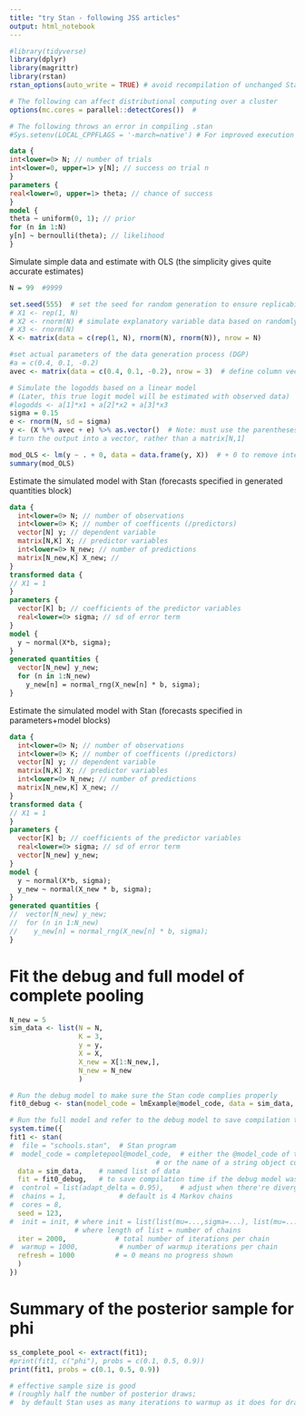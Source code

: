 ```yaml
---
title: "try Stan - following JSS articles"
output: html_notebook
---
```



```r

#library(tidyverse)
library(dplyr)
library(magrittr)
library(rstan)
rstan_options(auto_write = TRUE) # avoid recompilation of unchanged Stan programs

# The following can affect distributional computing over a cluster
options(mc.cores = parallel::detectCores())  # 

# The following throws an error in compiling .stan
#Sys.setenv(LOCAL_CPPFLAGS = '-march=native') # For improved execution time but can throw errors for some CPUs

```

```stan

data {
int<lower=0> N; // number of trials
int<lower=0, upper=1> y[N]; // success on trial n
}
parameters {
real<lower=0, upper=1> theta; // chance of success
}
model {
theta ~ uniform(0, 1); // prior
for (n in 1:N)
y[n] ~ bernoulli(theta); // likelihood
}


```

Simulate simple data and estimate with OLS
(the simplicity gives quite accurate estimates)
```r

N = 99  #9999

set.seed(555)  # set the seed for random generation to ensure replicability
# X1 <- rep(1, N)
# X2 <- rnorm(N) # simulate explanatory variable data based on randomly generated numbers following the normal dist
# X3 <- rnorm(N) 
X <- matrix(data = c(rep(1, N), rnorm(N), rnorm(N)), nrow = N)

#set actual parameters of the data generation process (DGP)
#a = c(0.4, 0.1, -0.2)
avec <- matrix(data = c(0.4, 0.1, -0.2), nrow = 3)  # define column vector

# Simulate the logodds based on a linear model 
# (Later, this true logit model will be estimated with observed data)
#logodds <- a[1]*x1 + a[2]*x2 + a[3]*x3  
sigma = 0.15
e <- rnorm(N, sd = sigma)
y <- (X %*% avec + e) %>% as.vector()  # Note: must use the parentheses before %>%; o/w, won't work
# turn the output into a vector, rather than a matrix[N,1]

mod_OLS <- lm(y ~ . + 0, data = data.frame(y, X))  # + 0 to remove intercept as X1 is the unit vector for intercept
summary(mod_OLS)

```

Estimate the simulated model with Stan (forecasts specified in generated quantities block)
```stan

data {
  int<lower=0> N; // number of observations
  int<lower=0> K; // number of coefficents (/predictors)
  vector[N] y; // dependent variable
  matrix[N,K] X; // predictor variables
  int<lower=0> N_new; // number of predictions
  matrix[N_new,K] X_new; //  
}
transformed data {
// X1 = 1
}
parameters {
  vector[K] b; // coefficients of the predictor variables
  real<lower=0> sigma; // sd of error term
}
model {
  y ~ normal(X*b, sigma);
}
generated quantities {
  vector[N_new] y_new;
  for (n in 1:N_new)
    y_new[n] = normal_rng(X_new[n] * b, sigma);
}

```

Estimate the simulated model with Stan (forecasts specified in parameters+model blocks)
```stan

data {
  int<lower=0> N; // number of observations
  int<lower=0> K; // number of coefficents (/predictors)
  vector[N] y; // dependent variable
  matrix[N,K] X; // predictor variables
  int<lower=0> N_new; // number of predictions
  matrix[N_new,K] X_new; //  
}
transformed data {
// X1 = 1
}
parameters {
  vector[K] b; // coefficients of the predictor variables
  real<lower=0> sigma; // sd of error term
  vector[N_new] y_new;
}
model {
  y ~ normal(X*b, sigma);
  y_new ~ normal(X_new * b, sigma);
}
generated quantities {
//  vector[N_new] y_new;
//  for (n in 1:N_new)
//    y_new[n] = normal_rng(X_new[n] * b, sigma);
}

```

# Fit the debug and full model of complete pooling
```r

N_new = 5
sim_data <- list(N = N, 
                 K = 3,
                 y = y, 
                 X = X,
                 X_new = X[1:N_new,],
                 N_new = N_new
                 )

# Run the debug model to make sure the Stan code complies properly 
fit0_debug <- stan(model_code = lmExample@model_code, data = sim_data, iter = 10, chains = 1)

# Run the full model and refer to the debug model to save compilation time 
system.time({
fit1 <- stan(
#  file = "schools.stan",  # Stan program
#  model_code = completepool@model_code,  # either the @model_code of the model definition 
                                    # or the name of a string object containing the model description
  data = sim_data,    # named list of data
  fit = fit0_debug,   # to save compilation time if the debug model was run
#  control = list(adapt_delta = 0.95),    # adjust when there're divergent transitions after warmup
#  chains = 1,             # default is 4 Markov chains
#  cores = 8,
  seed = 123,
#  init = init, # where init = list(list(mu=...,sigma=...), list(mu=..., sigma=...), ...) 
                # where length of list = number of chains
  iter = 2000,            # total number of iterations per chain
#  warmup = 1000,          # number of warmup iterations per chain
  refresh = 1000          # = 0 means no progress shown
  )
})

```

# Summary of the posterior sample for phi
```r

ss_complete_pool <- extract(fit1);
#print(fit1, c("phi"), probs = c(0.1, 0.5, 0.9))
print(fit1, probs = c(0.1, 0.5, 0.9))

# effective sample size is good 
# (roughly half the number of posterior draws; 
#  by default Stan uses as many iterations to warmup as it does for drawing the sample).

```



